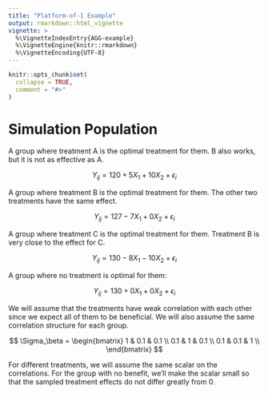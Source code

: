 ```yaml
---
title: "Platform-of-1 Example"
output: rmarkdown::html_vignette
vignette: >
  %\VignetteIndexEntry{AGG-example}
  %\VignetteEngine{knitr::rmarkdown}
  %\VignetteEncoding{UTF-8}
---
```


```r
knitr::opts_chunk$set(
  collapse = TRUE,
  comment = "#>"
)
```

# Simulation Population

A group where treatment A is the optimal treatment for them. B also works, but it is not as effective as A.

$$
Y_{ij} = 120 + 5 X_1 + 10 X_2 + \epsilon_i
$$

A group where treatment B is the optimal treatment for them. The other two treatments have the same effect. 

$$
Y_{ij} = 127 - 7 X_1 + 0 X_2 + \epsilon_i
$$

A group where treatment C is the optimal treatment for them. Treatment B is very close to the effect for C.

$$
Y_{ij} = 130 - 8 X_1 - 10 X_2 + \epsilon_i
$$

A group where no treatment is optimal for them:

$$
Y_{ij} = 130 + 0 X_1 + 0 X_2 + \epsilon_i
$$

We will assume that the treatments have weak correlation with each other since we expect all of them to be beneficial. We will also assume the same correlation structure for each group.

$$
\Sigma_\beta = 
\begin{bmatrix}
1 & 0.1 & 0.1 \\
0.1 & 1 & 0.1 \\
0.1 & 0.1 & 1 \\
\end{bmatrix}
$$

For different treatments, we will assume the same scalar on the correlations. For the group with no benefit, we'll make the scalar small so that the sampled treatment effects do not differ greatly from 0.
